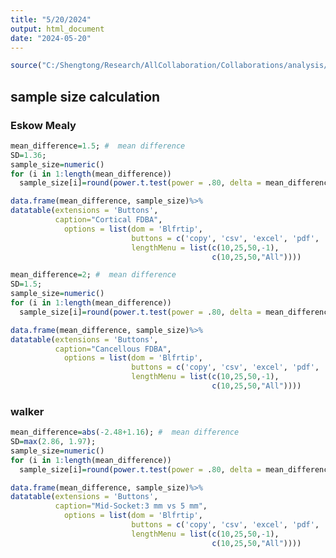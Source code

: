 ```yaml
---
title: "5/20/2024"
output: html_document
date: "2024-05-20"
---
```


```r
source("C:/Shengtong/Research/AllCollaboration/Collaborations/analysis/Rfunctions.R")
```



## sample size calculation 

### Eskow Mealy 

```r
mean_difference=1.5; #  mean difference  
SD=1.36;  
sample_size=numeric()
for (i in 1:length(mean_difference))
  sample_size[i]=round(power.t.test(power = .80, delta = mean_difference[i], alternative = "two.sided", type="paired", sig.level=0.05, sd=SD)$n)

data.frame(mean_difference, sample_size)%>%
datatable(extensions = 'Buttons',
          caption="Cortical FDBA",
            options = list(dom = 'Blfrtip',
                           buttons = c('copy', 'csv', 'excel', 'pdf', 'print'),
                           lengthMenu = list(c(10,25,50,-1),
                                             c(10,25,50,"All"))))
```


```r
mean_difference=2; #  mean difference  
SD=1.5;  
sample_size=numeric()
for (i in 1:length(mean_difference))
  sample_size[i]=round(power.t.test(power = .80, delta = mean_difference[i], alternative = "two.sided", type="paired", sig.level=0.05, sd=SD)$n)

data.frame(mean_difference, sample_size)%>%
datatable(extensions = 'Buttons',
          caption="Cancellous FDBA",
            options = list(dom = 'Blfrtip',
                           buttons = c('copy', 'csv', 'excel', 'pdf', 'print'),
                           lengthMenu = list(c(10,25,50,-1),
                                             c(10,25,50,"All"))))
```


### walker 


```r
mean_difference=abs(-2.48+1.16); #  mean difference  
SD=max(2.86, 1.97);  
sample_size=numeric()
for (i in 1:length(mean_difference))
  sample_size[i]=round(power.t.test(power = .80, delta = mean_difference[i], alternative = "two.sided", type="paired", sig.level=0.05, sd=SD)$n)

data.frame(mean_difference, sample_size)%>%
datatable(extensions = 'Buttons',
          caption="Mid-Socket:3 mm vs 5 mm",
            options = list(dom = 'Blfrtip',
                           buttons = c('copy', 'csv', 'excel', 'pdf', 'print'),
                           lengthMenu = list(c(10,25,50,-1),
                                             c(10,25,50,"All"))))
```

